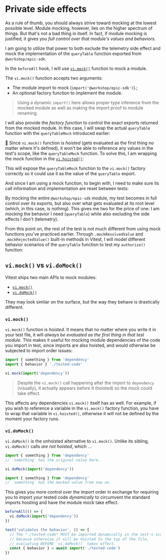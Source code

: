 # Private side effects

As a rule of thumb, you should always strive toward mocking at the lowest possible level. Module mocking, however, lies on the higher spectrum of things. But that's not a bad thing in itself. In fact, if module mocking is justified, it gives you _full control over that module's values and behaviors_.

I am going to utilize that power to both exclude the telemetry side effect and mock the implementation of the `queryTable` function exported from `@workshop/epic-sdk`.

In the `beforeAll` hook, I will use [`vi.mock()`](https://vitest.dev/api/vi.html#vi-mock) function to mock a module.

<CodeFile file="authorize.test.ts" range="5-10" highlight="5" />

The `vi.mock()` function accepts two arguments:

- The module import to mock (`import('@workshop/epic-sdk')`).;
- An optional factory function to implement the module.

> Using a dynamic `import()` here allows proper type inference from the mocked module as well as making the import proof to module renaming.

I will also provide the _factory function_ to control the exact exports returned from the mocked module. In this case, I will swap the actual `queryTable` function with the `queryTableMock` introduced earlier:

<CodeFile file="authorize.test.ts" range="1-9" highlight="3,7" />

:owl: Since `vi.mock()` function is _hoisted_ (gets evaluated as the first thing no matter where it's defined), it won't be able to reference any values in the test's scope, like the `queryTableMock` function. To solve this, I am wrapping the mock function in the [`vi.hoisted()`](https://vitest.dev/api/vi.html#vi-hoisted):

<CodeFile file="authorize.test.ts" range="3" />

This will expose the `queryTableMock` function to the `vi.mock()` factory correctly so it could use it as the value of the `queryTable` export.

And since I am using a mock function, to begin with, I need to make sure its call information and implementation are reset between tests:

<CodeFile file="authorize.test.ts" range="11-13" highlight="12" />

By mocking the entire `@workshop/epic-sdk` module, my test becomes in full control over its exports, but also over what gets evaluated at its root level (which, in this case, is nothing). This gives me two for the price of one: I am mocking the behavior I need (`queryTable`) while also excluding the side effects I don't (telemetry).

From this point on, the rest of the test is not much different from using mock functions you've practiced earlier. Through `.mockResolvedValue` and `.mockRejectedValue()` built-in methods in Vitest, I will model different behavior scenarios of the `queryTable` function to test my `authorize()` function:

<CodeFile file="authorize.test.ts" range="15-39" highlight="16-19,28,34" />

## `vi.mock()` vs `vi.doMock()`

Vitest ships two main APIs to mock modules:

- [`vi.mock()`](https://vitest.dev/api/vi.html#vi-mock)
- [`vi.doMock()`](https://vitest.dev/api/vi.html#vi-domock)

They may look similar on the surface, but the way they behave is drastically different.

### `vi.mock()`

`vi.mock()` function is _hoisted_. It means that no matter where you write it in your test file, it will _always be evaluated as the first thing in that test module_. This makes it useful for mocking module dependencies of the code you import in test, since imports are also hoisted, and would otherwise be subjected to import order issues:

```ts lines=4
import { something } from 'dependency'
import { behavior } './tested-code'

vi.mock(import('dependency'))
```

> Despite the `vi.mock()` call happening after the import to `dependency` (visually), it actually appears before it (hoisted) so the mock could take effect.

This affects any dependencies `vi.mock()` itself has as well. For example, if you wish to reference a variable in the `vi.mock()` factory function, you have to wrap that variable in `vi.hoisted()`, otherwise it will not be defined by the moment your factory runs.

### `vi.doMock()`

`vi.doMock()` is the unhoisted alternative to `vi.mock()`. Unlike its sibling, `vi.doMock()` calls _are not hoisted_, which ...

```ts lines=4
import { something } from 'dependency'
// `something` has the original value here.

vi.doMock(import('dependency'))

import { something } from 'dependency'
// `something` has the mocked value from now on.
```

This gives you more control over the import order in exchange for requiring you to import your tested code _dynamically_ to circumvent the standard imports hoisting and have the module mock take effect.

```ts lines=9
beforeAll(() => {
  vi.doMock(import('dependency'))
})

test('validates the behavior', () => {
  // The "./tested-code" MUST be imported dynamically in the test's scope
  // because otherwise it will be hoisted to the top of the file,
  // evaluating BEFORE `vi.doMock()` takes effect.
  const { behavior } = await import('./tested-code')
})
```
